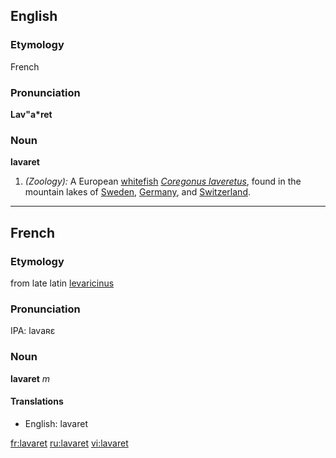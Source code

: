 ==English==
===Etymology===
French 
===Pronunciation===
'''Lav"a*ret'''
===Noun===
'''lavaret'''

#''(Zoology):'' A European [[whitefish]] ''[[Coregonus laveretus]]'', found in the mountain lakes of [[Sweden]], [[Germany]], and [[Switzerland]].

----
==French==
===Etymology===
from late latin [[levaricinus]]

===Pronunciation===
IPA: lavaʀɛ

===Noun===
'''lavaret''' ''m''

====Translations====
*English: lavaret

[[fr:lavaret]]
[[ru:lavaret]]
[[vi:lavaret]]